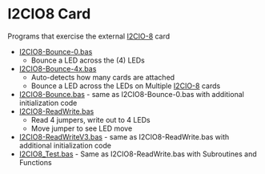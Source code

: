 = I2CIO8 Card =

Programs that exercise the external [http://land-boards.com/blwiki/index.php?title=I2CIO-8 I2CIO-8] card

* [https://github.com/land-boards/RasPiPico/blob/main/PicoMite_MMBASIC/PicoMite_VGA/Land%20Boards%20BASIC%20Programs/lbcards/I2CIO8/I2CIO8-Bounce-0.bas I2CIO8-Bounce-0.bas]
** Bounce a LED across the (4) LEDs
* [https://github.com/land-boards/RasPiPico/blob/main/PicoMite_MMBASIC/PicoMite_VGA/Land%20Boards%20BASIC%20Programs/lbcards/I2CIO8/I2CIO8-Bounce-4x.bas I2CIO8-Bounce-4x.bas]
** Auto-detects how many cards are attached
** Bounce a LED across the LEDs on Multiple [http://land-boards.com/blwiki/index.php?title=I2CIO-8 I2CIO-8] cards
* [https://github.com/land-boards/RasPiPico/blob/main/PicoMite_MMBASIC/PicoMite_VGA/Land%20Boards%20BASIC%20Programs/lbcards/I2CIO8/I2CIO8-Bounce.bas I2CIO8-Bounce.bas] - same as I2CIO8-Bounce-0.bas with additional initialization code
* [https://github.com/land-boards/RasPiPico/blob/main/PicoMite_MMBASIC/PicoMite_VGA/Land%20Boards%20BASIC%20Programs/lbcards/I2CIO8/I2CIO8-ReadWrite.bas I2CIO8-ReadWrite.bas]
** Read  4 jumpers, write out to 4 LEDs
** Move jumper to see LED move
* [https://github.com/land-boards/RasPiPico/blob/main/PicoMite_MMBASIC/PicoMite_VGA/Land%20Boards%20BASIC%20Programs/lbcards/I2CIO8/I2CIO8-ReadWriteV3.bas I2CIO8-ReadWriteV3.bas] - same as I2CIO8-ReadWrite.bas with additional initialization code
* [https://github.com/land-boards/RasPiPico/blob/main/PicoMite_MMBASIC/PicoMite_VGA/Land%20Boards%20BASIC%20Programs/lbcards/I2CIO8/I2CIO8_Test.bas I2CIO8_Test.bas] - Same as I2CIO8-ReadWrite.bas with Subroutines and Functions
